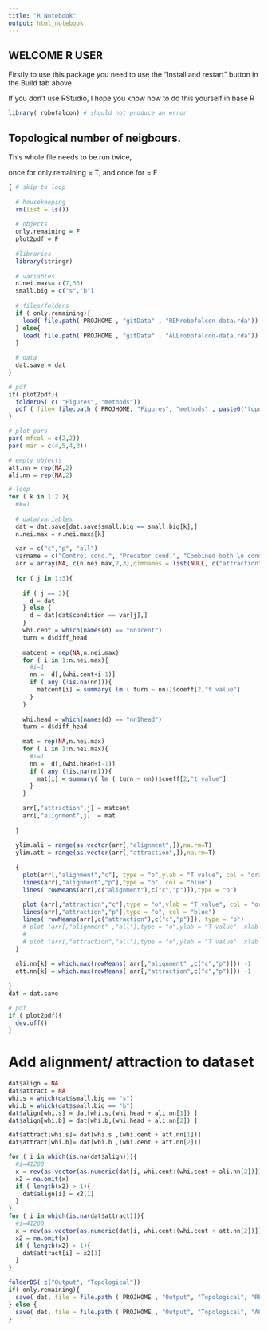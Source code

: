 ```yaml
---
title: "R Notebook"
output: html_notebook
---
```




## WELCOME R USER

Firstly to use this package you need to use the "Install and restart" button in the Build tab above. 

If you don't use RStudio, I hope you know how to do this yourself in base R

```R
library( robofalcon) # should not produce an error
```

## Topological number of neigbours.

This whole file needs to be run twice, 

once for only.remaining = T, and once for = F

```R
{ # skip to loop
  
  # housekeeping
  rm(list = ls())
  
  # objects
  only.remaining = F
  plot2pdf = F
  
  #libraries
  library(stringr)
  
  # variables 
  n.nei.maxs= c(7,33) 
  small.big = c("s","b")
  
  # files/folders
  if ( only.remaining){
    load( file.path( PROJHOME , "gitData" , "REMrobofalcon-data.rda"))
  } else{
    load( file.path( PROJHOME , "gitData" , "ALLrobofalcon-data.rda"))
  }
  
  # data
  dat.save = dat
}

# pdf
if( plot2pdf){
  folderDS( c( "Figures", "methods"))
  pdf ( file= file.path ( PROJHOME, "Figures", "methods" , paste0("topological-range-parameters-onlyRemainingindivs", only.remaining, ".pdf")),useDingbats = F)
}

# plot pars
par( mfcol = c(2,2))
par( mar = c(4,5,4,3))

# empty objects 
att.nn = rep(NA,2)
ali.nn = rep(NA,2)

# loop
for ( k in 1:2 ){
  #k=1
  
  # data/variables
  dat = dat.save[dat.save$small.big == small.big[k],]
  n.nei.max = n.nei.maxs[k]
  
  var = c("c","p", "all")
  varname = c("Control cond.", "Predator cond.", "Combined both \n conditions")
  arr = array(NA, c(n.nei.max,2,3),dimnames = list(NULL, c("attraction" ,"alignment"),var))
  
  for ( j in 1:3){
    
    if ( j == 3){
      d = dat
    } else {
      d = dat[dat$condition == var[j],]
    }
    whi.cent = which(names(d) == "nn1cent")
    turn = d$diff_head
    
    matcent = rep(NA,n.nei.max)
    for ( i in 1:n.nei.max){
      #i=1
      nn =  d[,(whi.cent+i-1)]
      if ( any (!is.na(nn))){
        matcent[i] = summary( lm ( turn ~ nn))$coeff[2,"t value"]
      }
    }
    
    whi.head = which(names(d) == "nn1head")
    turn = d$diff_head
    
    mat = rep(NA,n.nei.max)
    for ( i in 1:n.nei.max){
      #i=1
      nn =  d[,(whi.head+i-1)]
      if ( any (!is.na(nn))){
        mat[i] = summary( lm ( turn ~ nn))$coeff[2,"t value"]
      }
    }
    
    arr[,"attraction",j] = matcent
    arr[,"alignment",j]  = mat
    
  }
  
  ylim.ali = range(as.vector(arr[,"alignment",]),na.rm=T)
  ylim.att = range(as.vector(arr[,"attraction",]),na.rm=T)
  
  {
    plot(arr[,"alignment","c"], type = "o",ylab = "T value", col = "orange", xlab = "Number of neighbours",cex.lab = 1.4, main = paste("Alignment"),ylim = ylim.ali)
    lines(arr[,"alignment","p"],type = "o", col = "blue")
    lines( rowMeans(arr[,c("alignment"),c("c","p")]),type = "o")
    
    plot (arr[,"attraction","c"],type = "o",ylab = "T value", col = "orange", xlab = "Number of neighbours",cex.lab = 1.4,main = paste("Attraction"),ylim = ylim.att)
    lines(arr[,"attraction","p"],type = "o", col = "blue")
    lines( rowMeans(arr[,c("attraction"),c("c","p")]), type = "o")
    # plot (arr[,"alignment" ,"all"],type = "o",ylab = "T value", xlab = "Number of neighbours",cex.lab = 1.4,main = paste("Alignment - combined") ,ylim = ylim.ali)
    # 
    # plot (arr[,"attraction","all"],type = "o",ylab = "T value", xlab = "Number of neighbours",cex.lab = 1.4,main = paste("Attraction - combined"),ylim = ylim.att)
  }
  
  ali.nn[k] = which.max(rowMeans( arr[,"alignment" ,c("c","p")])) -1
  att.nn[k] = which.max(rowMeans( arr[,"attraction",c("c","p")])) -1
  
}
dat = dat.save

# pdf
if ( plot2pdf){
  dev.off()
}
```

# Add alignment/ attraction to dataset
```R

dat$align = NA
dat$attract = NA
whi.s = which(dat$small.big == "s")
whi.b = which(dat$small.big == "b")
dat$align[whi.s] = dat[whi.s,(whi.head + ali.nn[1]) ]
dat$align[whi.b] = dat[whi.b,(whi.head + ali.nn[2]) ]

dat$attract[whi.s]= dat[whi.s ,(whi.cent + att.nn[1])]
dat$attract[whi.b]= dat[whi.b ,(whi.cent + att.nn[2])]

for ( i in which(is.na(dat$align))){
  #i=41200
  x = rev(as.vector(as.numeric(dat[i, whi.cent:(whi.cent + ali.nn[2])])))
  x2 = na.omit(x)
  if ( length(x2) > 1){
    dat$align[i] = x2[1]
  }
}
for ( i in which(is.na(dat$attract))){
  #i=41200
  x = rev(as.vector(as.numeric(dat[i, whi.cent:(whi.cent + att.nn[2])])))
  x2 = na.omit(x)
  if ( length(x2) > 1){
    dat$attract[i] = x2[1]
  }
}

folderDS( c("Output", "Topological"))
if( only.remaining){
  save( dat, file = file.path ( PROJHOME , "Output", "Topological", "REMrobofalcon-data.rda"))
} else {
  save( dat, file = file.path ( PROJHOME , "Output", "Topological", "ALLrobofalcon-data.rda"))
}

```
